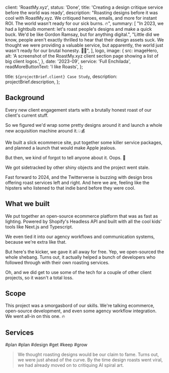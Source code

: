 

  client: 'RoastMy.xyz',
  status: 'Done',
  title: 'Creating a design critique service before the world was ready',
  description:
    "Roasting designs before it was cool with RoastMy.xyz. We critiqued heroes, emails, and more for instant ROI. The world wasn't ready for our sick burns. 🔥",
  summary: [
    "In 2023, we had a lightbulb moment: let's roast people's designs and make a quick buck. We'd be like Gordon Ramsay, but for anything digital.",
    "Little did we know, people aren't exactly thrilled to hear that their design assets suck. We thought we were providing a valuable service, but apparently, the world just wasn't ready for our brutal honesty. 😬💥",
  ],
  logo,
  image: {
    src: imageHero,
    alt: 'A screenshot of the RoastMy.xyz client section page showing a list of big client logos.',
  },
  date: '2023-09',
  service: 'Full Enchilada',
  readMoreButtonText: 'I like Roasts',
};

  title: `${projectBrief.client} Case Study`,
  description: projectBrief.description,
};

## Background

Every new client engagement starts with a brutally honest roast of our client's current stuff.

So we figured we'd wrap some pretty designs around it and launch a whole new acquisition machine around it.💡💰

We built a slick ecommerce site, put together some killer service packages, and planned a launch that would make Apple jealous.

But then, we kind of forgot to tell anyone about it. Oops. 🙊

We got sidetracked by other shiny objects and the project went stale.

Fast forward to 2024, and the Twitterverse is buzzing with design bros offering roast services left and right. And here we are, feeling like the hipsters who listened to that indie band before they were cool.

## What we built

We put together an open-source ecommerce platform that was as fast as lighting. Powered by Shopify's Headless API and built with all the cool kids' tools like Next.js and Typescript.

We even tied it into our agency workflows and communication systems, because we're extra like that.

But here's the kicker, we gave it all away for free. Yep, we open-sourced the whole shebang. Turns out, it actually helped a bunch of developers who followed through with their own roasting services.

Oh, and we did get to use some of the tech for a couple of other client projects, so it wasn't a total loss.

## Scope

This project was a smorgasbord of our skills. We're talking ecommerce, open-source development, and even some agency workflow integration. We went all-in on this one. 🔥

## Services

<TagList>
  <TagListItem>#plan</TagListItem>
  <TagListItem>#plan</TagListItem>
  <TagListItem>#design</TagListItem>
  <TagListItem>#get</TagListItem>
  <TagListItem>#keep</TagListItem>
  <TagListItem>#grow</TagListItem>
</TagList>

<Blockquote author={{ name: 'Sam R.', role: 'Nerd' }}>
  We thought roasting designs would be our claim to fame. Turns out, we were
  just ahead of the curve. By the time design roasts went viral, we had already
  moved on to critiquing AI spiral art.
</Blockquote>
